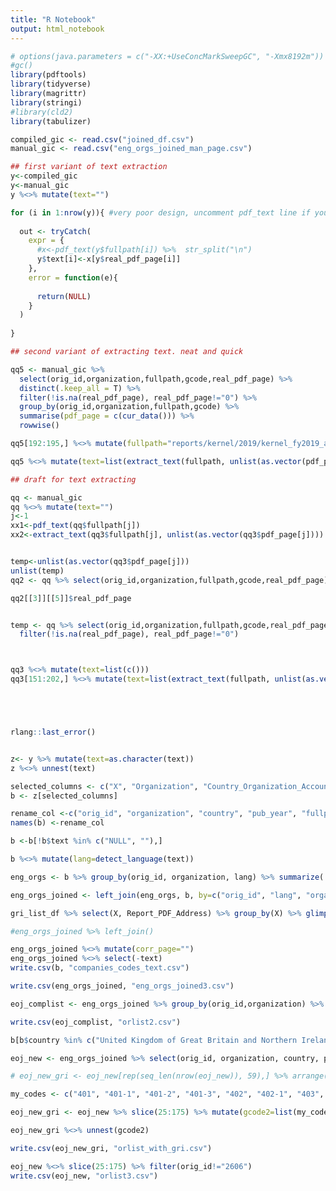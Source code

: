```yaml
---
title: "R Notebook"
output: html_notebook
---
```



```r

# options(java.parameters = c("-XX:+UseConcMarkSweepGC", "-Xmx8192m")) - run if outofmemory error while text extracting
#gc()
library(pdftools)
library(tidyverse)
library(magrittr)
library(stringi)
#library(cld2)
library(tabulizer)

```

```r
compiled_gic <- read.csv("joined_df.csv")
manual_gic <- read.csv("eng_orgs_joined_man_page.csv")
```


```r

## first variant of text extraction
y<-compiled_gic
y<-manual_gic
y %<>% mutate(text="")

for (i in 1:nrow(y)){ #very poor design, uncomment pdf_text line if you need to run it
  
  out <- tryCatch(
    expr = {
      #x<-pdf_text(y$fullpath[i]) %>%  str_split("\n")
      y$text[i]<-x[y$real_pdf_page[i]]
    },
    error = function(e){ 
  
      return(NULL)
    }
  )
  
}
```


```r
## second variant of extracting text. neat and quick

qq5 <- manual_gic %>%
  select(orig_id,organization,fullpath,gcode,real_pdf_page) %>% 
  distinct(.keep_all = T) %>% 
  filter(!is.na(real_pdf_page), real_pdf_page!="0") %>% 
  group_by(orig_id,organization,fullpath,gcode) %>%
  summarise(pdf_page = c(cur_data())) %>%
  rowwise()

qq5[192:195,] %<>% mutate(fullpath="reports/kernel/2019/kernel_fy2019_annual_report.pdf") # due to manual processing of pages didn't have the right path

qq5 %<>% mutate(text=list(extract_text(fullpath, unlist(as.vector(pdf_page))))) # text extraction


```


```r

## draft for text extracting

qq <- manual_gic
qq %<>% mutate(text="")
j<-1
xx1<-pdf_text(qq$fullpath[j])
xx2<-extract_text(qq3$fullpath[j], unlist(as.vector(qq3$pdf_page[j])))


temp<-unlist(as.vector(qq3$pdf_page[j]))
unlist(temp)
qq2 <- qq %>% select(orig_id,organization,fullpath,gcode,real_pdf_page) %>% nest_by(orig_id,organization,fullpath,gcode)

qq2[[3]][[5]]$real_pdf_page


temp <- qq %>% select(orig_id,organization,fullpath,gcode,real_pdf_page) %>% distinct(.keep_all = T) #%>% 
  filter(!is.na(real_pdf_page), real_pdf_page!="0")



qq3 %<>% mutate(text=list(c()))
qq3[151:202,] %<>% mutate(text=list(extract_text(fullpath, unlist(as.vector(pdf_page)))))





rlang::last_error()
```


```r
```


```r
z<- y %>% mutate(text=as.character(text))
z %<>% unnest(text)
```


```r
selected_columns <- c("X", "Organization", "Country_Organization_Account", "Publication_Year", "fullpath", "pdf_contents_page", "gcode", "gcode2", "name", "value", "text")
b <- z[selected_columns] 

rename_col <-c("orig_id", "organization", "country", "pub_year", "fullpath", "pdf_contents_page", "gcode", "gcode2", "orig_code_str", "page_num", "text")
names(b) <-rename_col

b <-b[!b$text %in% c("NULL", ""),]

b %<>% mutate(lang=detect_language(text))

eng_orgs <- b %>% group_by(orig_id, organization, lang) %>% summarize(.groups = "keep") %>% filter(lang=="en")

eng_orgs_joined <- left_join(eng_orgs, b, by=c("orig_id", "lang", "organization"), keep=F)

gri_list_df %>% select(X, Report_PDF_Address) %>% group_by(X) %>% glimpse(10)

#eng_orgs_joined %>% left_join()

eng_orgs_joined %<>% mutate(corr_page="")
eng_orgs_joined %<>% select(-text)
write.csv(b, "companies_codes_text.csv")

write.csv(eng_orgs_joined, "eng_orgs_joined3.csv")

eoj_complist <- eng_orgs_joined %>% group_by(orig_id,organization) %>% count()

write.csv(eoj_complist, "orlist2.csv")

b[b$country %in% c("United Kingdom of Great Britain and Northern Ireland", "United States of America", "Denmark", "Sweden"),] %>% head(30)

```


```r

eoj_new <- eng_orgs_joined %>% select(orig_id, organization, country, pub_year, fullpath, pdf_contents_page) %>% distinct()

# eoj_new_gri <- eoj_new[rep(seq_len(nrow(eoj_new)), 59),] %>% arrange(orig_id)

my_codes <- c("401", "401-1", "401-2", "401-3", "402", "402-1", "403", "403-1", "403-2", "403-3", "403-4", "403-5", "403-6", "403-7", "403-8", "403-9", "403-10", "404", "404-1", "404-2", "404-3", "405", "405-1", "405-2", "406", "406-1", "407", "407-1", "408", "408-1", "409", "409-1", "410", "410-1", "411", "411-1", "412", "412-1", "412-2", "412-3", "413", "413-1", "413-2", "414", "414-1", "414-2", "415", "415-1", "416", "416-1", "416-2", "417", "417-1", "417-2", "417-3", "418", "418-1", "419", "419-1")

eoj_new_gri <- eoj_new %>% slice(25:175) %>% mutate(gcode2=list(my_codes)) %>% filter(orig_id!="2606")

eoj_new_gri %<>% unnest(gcode2)

write.csv(eoj_new_gri, "orlist_with_gri.csv")

eoj_new %<>% slice(25:175) %>% filter(orig_id!="2606")
write.csv(eoj_new, "orlist3.csv")

```

